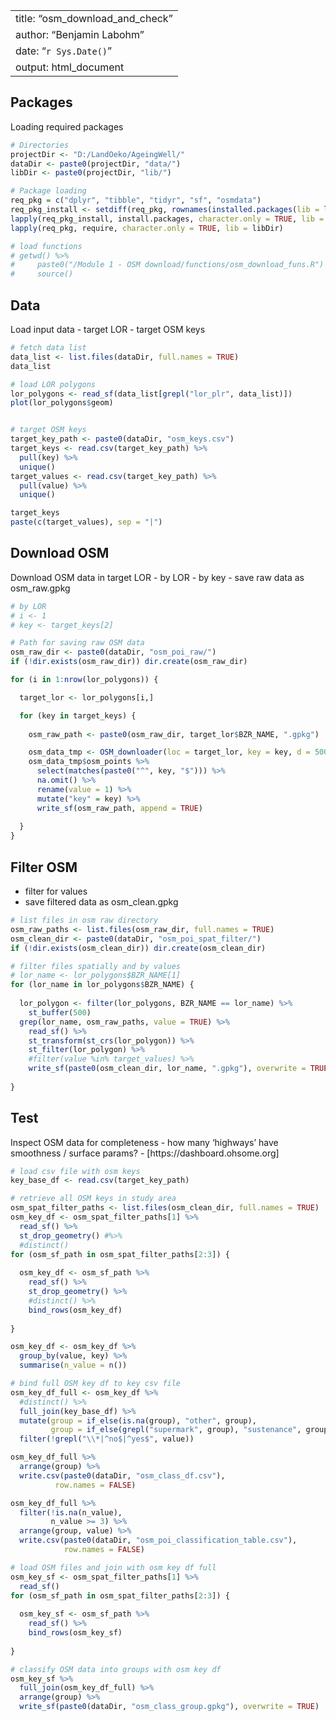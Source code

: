 
---
title: "osm_download_and_check"
author: "Benjamin Labohm"
date: "`r Sys.Date()`"
output: html_document
---

## Packages
Loading required packages

```r
# Directories
projectDir <- "D:/LandOeko/AgeingWell/"
dataDir <- paste0(projectDir, "data/")
libDir <- paste0(projectDir, "lib/")

# Package loading
req_pkg = c("dplyr", "tibble", "tidyr", "sf", "osmdata")
req_pkg_install <- setdiff(req_pkg, rownames(installed.packages(lib = libDir)))
lapply(req_pkg_install, install.packages, character.only = TRUE, lib = libDir)
lapply(req_pkg, require, character.only = TRUE, lib = libDir)

# load functions
# getwd() %>%
#     paste0("/Module 1 - OSM download/functions/osm_download_funs.R") %>%
#     source()

```

## Data
Load input data
- target LOR
- target OSM keys

```r
# fetch data list
data_list <- list.files(dataDir, full.names = TRUE)
data_list

```

```r

# load LOR polygons
lor_polygons <- read_sf(data_list[grepl("lor_plr", data_list)])
plot(lor_polygons$geom)  

```

```r


```


```r

# target OSM keys
target_key_path <- paste0(dataDir, "osm_keys.csv")
target_keys <- read.csv(target_key_path) %>% 
  pull(key) %>% 
  unique()
target_values <- read.csv(target_key_path) %>% 
  pull(value) %>% 
  unique()

target_keys
paste(c(target_values), sep = "|")

```

## Download OSM
Download OSM data in target LOR
- by LOR
- by key
- save raw data as osm_raw.gpkg

```r
# by LOR
# i <- 1
# key <- target_keys[2]

# Path for saving raw OSM data
osm_raw_dir <- paste0(dataDir, "osm_poi_raw/")
if (!dir.exists(osm_raw_dir)) dir.create(osm_raw_dir)

for (i in 1:nrow(lor_polygons)) {

  target_lor <- lor_polygons[i,]

  for (key in target_keys) {
    
    osm_raw_path <- paste0(osm_raw_dir, target_lor$BZR_NAME, ".gpkg")

    osm_data_tmp <- OSM_downloader(loc = target_lor, key = key, d = 500)
    osm_data_tmp$osm_points %>% 
      select(matches(paste0("^", key, "$"))) %>% 
      na.omit() %>%
      rename(value = 1) %>% 
      mutate("key" = key) %>% 
      write_sf(osm_raw_path, append = TRUE)
    
  }
}

```

## Filter OSM
- filter for values
- save filtered data as osm_clean.gpkg

```r
# list files in osm raw directory
osm_raw_paths <- list.files(osm_raw_dir, full.names = TRUE)
osm_clean_dir <- paste0(dataDir, "osm_poi_spat_filter/")
if (!dir.exists(osm_clean_dir)) dir.create(osm_clean_dir)

# filter files spatially and by values
# lor_name <- lor_polygons$BZR_NAME[1]
for (lor_name in lor_polygons$BZR_NAME) {
  
  lor_polygon <- filter(lor_polygons, BZR_NAME == lor_name) %>% 
    st_buffer(500)
  grep(lor_name, osm_raw_paths, value = TRUE) %>%
    read_sf() %>% 
    st_transform(st_crs(lor_polygon)) %>% 
    st_filter(lor_polygon) %>% 
    #filter(value %in% target_values) %>% 
    write_sf(paste0(osm_clean_dir, lor_name, ".gpkg"), overwrite = TRUE)
    
}

```

## Test
Inspect OSM data for completeness 
- how many 'highways' have smoothness / surface params?
- [https://dashboard.ohsome.org]

```r
# load csv file with osm keys
key_base_df <- read.csv(target_key_path)

# retrieve all OSM keys in study area
osm_spat_filter_paths <- list.files(osm_clean_dir, full.names = TRUE) 
osm_key_df <- osm_spat_filter_paths[1] %>% 
  read_sf() %>% 
  st_drop_geometry() #%>% 
  #distinct()
for (osm_sf_path in osm_spat_filter_paths[2:3]) {
  
  osm_key_df <- osm_sf_path %>% 
    read_sf() %>% 
    st_drop_geometry() %>% 
    #distinct() %>% 
    bind_rows(osm_key_df)
  
}

osm_key_df <- osm_key_df %>% 
  group_by(value, key) %>% 
  summarise(n_value = n())

# bind full OSM key df to key csv file
osm_key_df_full <- osm_key_df %>%
  #distinct() %>% 
  full_join(key_base_df) %>% 
  mutate(group = if_else(is.na(group), "other", group),
         group = if_else(grepl("supermark", group), "sustenance", group)) %>% 
  filter(!grepl("\\*|^no$|^yes$", value))

osm_key_df_full %>% 
  arrange(group) %>% 
  write.csv(paste0(dataDir, "osm_class_df.csv"), 
          row.names = FALSE)

osm_key_df_full %>% 
  filter(!is.na(n_value),
         n_value >= 3) %>% 
  arrange(group, value) %>% 
  write.csv(paste0(dataDir, "osm_poi_classification_table.csv"),
            row.names = FALSE)

# load OSM files and join with osm key df full
osm_key_sf <- osm_spat_filter_paths[1] %>% 
  read_sf()
for (osm_sf_path in osm_spat_filter_paths[2:3]) {
  
  osm_key_sf <- osm_sf_path %>% 
    read_sf() %>% 
    bind_rows(osm_key_sf)
  
}

# classify OSM data into groups with osm key df
osm_key_sf %>% 
  full_join(osm_key_df_full) %>% 
  arrange(group) %>% 
  write_sf(paste0(dataDir, "osm_class_group.gpkg"), overwrite = TRUE)
```
